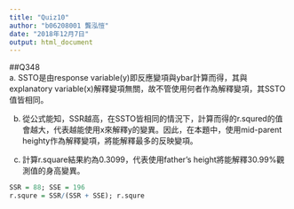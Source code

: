 ```yaml
---
title: "Quiz10"
author: "b06208001 龔泓愷"
date: "2018年12月7日"
output: html_document
---
```

##Q348    
a. SSTO是由response variable(y)即反應變項與ybar計算而得，其與explanatory variable(x)解釋變項無關，故不管使用何者作為解釋變項，其SSTO值皆相同。   

b. 從公式能知，SSR越高，在SSTO皆相同的情況下，計算而得的r.squred的值會越大，代表越能使用x來解釋y的變異。因此，在本題中，使用mid-parent heighty作為解釋變項，將能解釋最多的反映變項。   

c. 計算r.square結果約為0.3099，代表使用father's height將能解釋30.99%觀測值的身高變異。   
```r
SSR = 88; SSE = 196
r.squre = SSR/(SSR + SSE); r.squre
```

